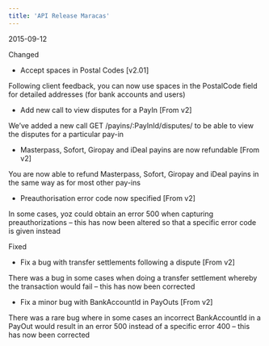 ```yaml
---
title: 'API Release Maracas'  
---
```

<span class="date">2015-09-12</span>  
  
  
<div class="pill pill-purple">Changed</div>  
  
- Accept spaces in Postal Codes [v2.01]  

Following client feedback, you can now use spaces in the PostalCode field for detailed addresses (for bank accounts and users)  
- Add new call to view disputes for a PayIn [From v2]  

We’ve added a new call GET /payins/:PayInId/disputes/ to be able to view the disputes for a particular pay-in  
- Masterpass, Sofort, Giropay and iDeal payins are now refundable [From v2]  

You are now able to refund Masterpass, Sofort, Giropay and iDeal payins in the same way as for most other pay-ins  
- Preauthorisation error code now specified [From v2]  

In some cases, yoz could obtain an error 500 when capturing preauthorizations – this has now been altered so that a specific error code is given instead  
<div class="pill pill-red">Fixed</div>  
  
- Fix a bug with transfer settlements following a dispute [From v2]  

There was a bug in some cases when doing a transfer settlement whereby the transaction would fail – this has now been corrected  
- Fix a minor bug with BankAccountId in PayOuts [From v2]  

There was a rare bug where in some cases an incorrect BankAccountId in a PayOut would result in an error 500 instead of a specific error 400 – this has now been corrected